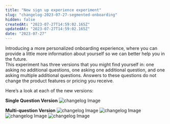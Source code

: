 ```yaml
---
title: "New sign up experience experiment"
slug: "changelog-2023-07-27-segmented-onboarding"
hidden: false
createdAt: "2023-07-27T14:59:02.165Z"
updatedAt: "2023-07-27T14:59:02.165Z"
date: "2023-07-27"
---
```

Introducing a more personalized onboarding experience, where you can provide a little more information about yourself so we can better help you in the future.  
This experiment has three versions that you might find yourself in: one asking no additional questions, one asking one additional question, and one asking multiple additional questions. 
Answers to these questions do not change the product features or pricing you receive. 

Here’s a look at each of the new versions:

**Single Question Version**
![changelog Image](/changelog/Screenshot_2023-07-26_at_2.59.19_PM.png)

**Multi-question Version**
![changelog Image](/changelog/Screenshot_2023-07-26_at_2.59.19_PM.png)
![changelog Image](/changelog/Screenshot_2023-07-26_at_3.01.04_PM.png)
![changelog Image](/changelog/Screenshot_2023-07-26_at_3.01.41_PM.png)
![changelog Image](/changelog/Screenshot_2023-07-27_at_12.30.10_PM.png)
